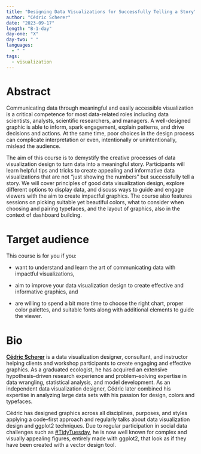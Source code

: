 ```yaml
---
title: "Designing Data Visualizations for Successfully Telling a Story"
author: "Cédric Scherer"
date: "2023-09-17"
length: "B-1-day"
day-one: "X"
day-two: " "
languages:
  - " "
tags:
  - visualization
---
```


# Abstract

Communicating data through meaningful and easily accessible visualization is a critical competence for most data-related roles including data scientists, analysts, scientific researchers, and managers.
A well-designed graphic is able to inform, spark engagement, explain patterns, and drive decisions and actions.
At the same time, poor choices in the design process can complicate interpretation or even, intentionally or unintentionally, mislead the audience.

The aim of this course is to demystify the creative processes of data visualization design to turn data into a meaningful story.
Participants will learn helpful tips and tricks to create appealing and informative data visualizations that are not "just showing the numbers" but successfully tell a story.
We will cover principles of good data visualization design, explore different options to display data, and discuss ways to guide and engage viewers with the aim to create impactful graphics.
The course also features sessions on picking suitable yet beautiful colors, what to consider when choosing and pairing typefaces, and the layout of graphics, also in the context of dashboard building.

# Target audience

This course is for you if you:

-   want to understand and learn the art of communicating data with impactful visualizations,

-   aim to improve your data visualization design to create effective and informative graphics, and

-   are willing to spend a bit more time to choose the right chart, proper color palettes, and suitable fonts along with additional elements to guide the viewer.

# Bio

[**Cédric Scherer**](https://cedricscherer.com) is a data visualization designer, consultant, and instructor helping clients and workshop participants to create engaging and effective graphics.
As a graduated ecologist, he has acquired an extensive hypothesis--driven research experience and problem--solving expertise in data wrangling, statistical analysis, and model development.
As an independent data visualization designer, Cédric later combined his expertise in analyzing large data sets with his passion for design, colors and typefaces.

Cédric has designed graphics across all disciplines, purposes, and styles applying a code--first approach and regularly talks about data visualization design and ggplot2 techniques.
Due to regular participation in social data challenges such as [#TidyTuesday](https://github.com/rfordatascience/tidytuesday), he is now well known for complex and visually appealing figures, entirely made with ggplot2, that look as if they have been created with a vector design tool.
